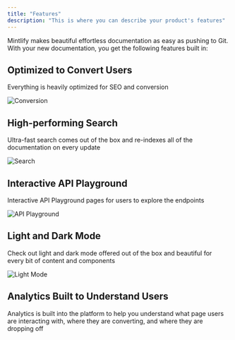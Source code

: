```yaml
---
title: "Features"
description: "This is where you can describe your product's features"
---
```


Mintlify makes beautiful effortless documentation as easy as pushing to Git. With your new documentation, you get the following features built in:

## Optimized to Convert Users

Everything is heavily optimized for SEO and conversion

![Conversion](/img/conversion.png)

## High-performing Search

Ultra-fast search comes out of the box and re-indexes all of the documentation on every update

![Search](/img/search.png)

## Interactive API Playground

Interactive API Playground pages for users to explore the endpoints

![API Playground](/img/playground.png)

## Light and Dark Mode

Check out light and dark mode offered out of the box and beautiful for every bit of content and components

![Light Mode](/img/light.png)

## Analytics Built to Understand Users

Analytics is built into the platform to help you understand what page users are interacting with, where they are converting, and where they are dropping off